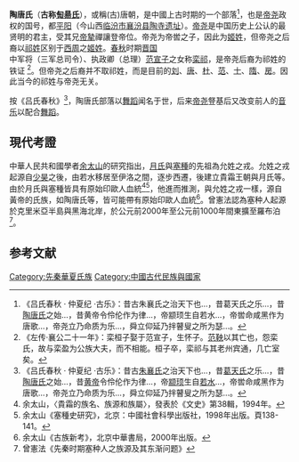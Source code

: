 {{Expand|time=2016-1-8}}
'''陶唐氏'''（'''古称[[匋昜氏|匋昜氏]]'''），或稱(古)唐朝，是中國上古时期的一个部落<ref>《吕氏春秋 · 仲夏纪 ·古乐》：昔古朱襄氏之治天下也…，昔葛天氏之乐…，昔[[陶唐氏|陶唐氏]]之始…，昔黄帝令伶伦作为律…，帝颛顼生自若水…，帝喾命咸黑作为唐歌…，帝尧立乃命质为乐…，舜立仰延乃拌瞽叟之所为瑟…。</ref>，也是[[帝尧|帝尧]]政权的国号，都[[平阳|平阳]]（今山西[[临汾市|临汾市]][[襄汾县|襄汾县]][[陶寺遗址|陶寺遗址]]）。[[帝尧|帝尧]]是中国历史上公认的最贤明的君主，受其兄[[帝摯|帝摯]]禪讓登帝位。帝尧为帝喾之子，因此为[[姬姓|姬姓]]，但帝尧之后裔以[[祁姓|祁姓]]区别于[[西周|西周]]之[[姬姓|姬姓]]。[[春秋时期|春秋]]时期[[晋国|晋国]]中军将（三军总司令）、执政卿（总理）[[范宣子|范宣子]]之女称[[栾祁|栾祁]]，是帝尧后裔为祁姓的铁证 <ref>《左传·襄公二十一年》：栾桓子娶于范宣子，生怀子。[[范鞅|范鞅]]以其亡也，怨栾氏，故与栾盈为公族大夫，而不相能。桓子卒，栾祁与其老州宾通，几亡室矣。</ref>。但帝尧之后裔并不取祁姓，而是目前的[[刘|刘]]、[[唐|唐]]、[[杜|杜]]、[[范|范]]、[[士|士]]、[[隋|隋]]、[[房姓|房]]。因此当今的祁姓与帝尧无关。

按《吕氏春秋》<ref>《吕氏春秋 · 仲夏纪 ·古乐》：昔古[[朱襄氏|朱襄氏]]之治天下也…，昔[[葛天氏|葛天氏]]之乐…，昔[[陶唐氏|陶唐氏]]之始…，昔[[黄帝|黄帝]]令伶伦作为律…，帝[[颛顼|颛顼]]生自[[若水|若水]]…，帝喾命咸黑作为唐歌…，帝尧立乃命质为乐…，舜立仰延乃拌瞽叟之所为瑟…。</ref>，陶唐氏部落以[[舞蹈|舞蹈]]闻名于世，后来[[帝尧|帝尧]]豋基后又改变前人的[[音乐|音乐]]以配合[[舞蹈|舞蹈]]。

==現代考證==
中華人民共和國學者[[余太山|余太山]]的研究指出，[[月氏|月氏]]與[[塞種|塞種]]的先祖為允姓之戎。允姓之戎起源自[[少昊|少昊]]之後，由若水移居至伊洛之間，逐步西遷，後建立貴霜王朝與月氏等。由於月氏與塞種皆具有原始印歐人血統<ref>余太山，〈貴霜的族名、族源和族屬〉，發表於《文史》第38輯，1994年。</ref><ref>余太山《塞種史研究》，北京：中國社會科學出版社，1998年出版。頁138-141。</ref>，他進而推測，與允姓之戎一樣，源自黃帝的氏族，如陶唐氏等，皆可能帶有原始印歐人血統<ref>余太山《古族新考》，北京中華書局，2000年出版。</ref>。曾憲法認為塞种人起源於克里米亞半島與黑海北岸，於公元前2000年至公元前1000年間東擴至羅布泊<ref>曾憲法《先秦时期塞种人之族源及其东渐问题》</ref>。

==参考文献==
{{reflist}}

{{China-hist-stub}}
[[Category:先秦華夏氏族|Category:先秦華夏氏族]]
[[Category:中國古代民族與國家|Category:中國古代民族與國家]]